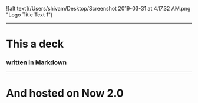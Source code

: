 
![alt text](/Users/shivam/Desktop/Screenshot 2019-03-31 at 4.17.32 AM.png "Logo Title Text 1")

---
# This a deck
### written in Markdown
---
# And hosted on Now 2.0

